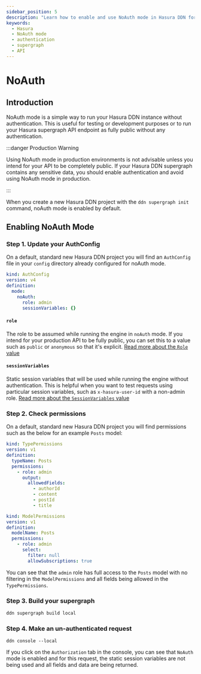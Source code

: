 ```yaml
---
sidebar_position: 5
description: "Learn how to enable and use NoAuth mode in Hasura DDN for testing or development purposes."
keywords:
  - Hasura
  - NoAuth mode
  - authentication
  - supergraph
  - API
---
```



# NoAuth

## Introduction

NoAuth mode is a simple way to run your Hasura DDN instance without authentication. This is useful for testing or
development purposes or to run your Hasura supergraph API endpoint as fully public without any authentication.

:::danger Production Warning

Using NoAuth mode in production environments is not advisable unless you intend for your API to be completely public. If
your Hasura DDN supergraph contains any sensitive data, you should enable authentication and avoid using NoAuth mode in
production.

:::

When you create a new Hasura DDN project with the `ddn supergraph init` command, noAuth mode is enabled by default.

## Enabling NoAuth Mode

### Step 1. Update your AuthConfig

On a default, standard new Hasura DDN project you will find an `AuthConfig` file in your `config` directory already
configured for noAuth mode.

```yaml title="An AuthConfig for noAuth mode:"
kind: AuthConfig
version: v4
definition:
  mode:
    noAuth:
      role: admin
      sessionVariables: {}
```

#### `role`

The role to be assumed while running the engine in `noAuth` mode. If you intend for your production API to be fully
public, you can set this to a value such as `public` or `anonymous` so that it's explicit.
[Read more about the `Role` value](/reference/metadata-reference/auth-config.mdx#authconfig-role)

#### `sessionVariables`

Static session variables that will be used while running the engine without authentication. This is helpful when you
want to test requests using particular session variables, such as `x-hasura-user-id` with a non-admin role.
[Read more about the `SessionVariables` value](/reference/metadata-reference/auth-config.mdx#authconfig-sessionvariables)

### Step 2. Check permissions

On a default, standard new Hasura DDN project you will find permissions such as the below for an example `Posts` model:

```yaml title="TypePermissions:"
kind: TypePermissions
version: v1
definition:
  typeName: Posts
  permissions:
    - role: admin
      output:
        allowedFields:
          - authorId
          - content
          - postId
          - title
```

```yaml title="ModelPermissions:"
kind: ModelPermissions
version: v1
definition:
  modelName: Posts
  permissions:
    - role: admin
      select:
        filter: null
        allowSubscriptions: true
```

You can see that the `admin` role has full access to the `Posts` model with no filtering in the `ModelPermissions` and
all fields being allowed in the `TypePermissions`.

### Step 3. Build your supergraph

```bash
ddn supergraph build local
```

### Step 4. Make an un-authenticated request

```title="Open the Hasura DDN console and make a request:"
ddn console --local
```

<Thumbnail src="/img/auth/console-authorization-screen-noauth-mode.png" alt="NoAuth mode" width="1000px" />

If you click on the `Authorization` tab in the console, you can see that `NoAuth` mode is enabled and for this request,
the static session variables are not being used and all fields and data are being returned.
